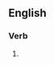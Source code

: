 ==English==

===Verb===
{{head|en|verb form}}

# {{present participle of|transpierce|lang=en|nocat=1}}